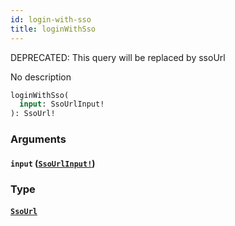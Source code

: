 ```yaml
---
id: login-with-sso
title: loginWithSso
---
```


<span class="badge badge--warning">DEPRECATED: This query will be replaced by ssoUrl</span>

No description

```graphql
loginWithSso(
  input: SsoUrlInput!
): SsoUrl!

```

### Arguments

#### `input` ([`SsoUrlInput!`](/docs/graphql/inputs/sso-url-input))

### Type

#### [`SsoUrl`](/docs/graphql/objects/sso-url)
